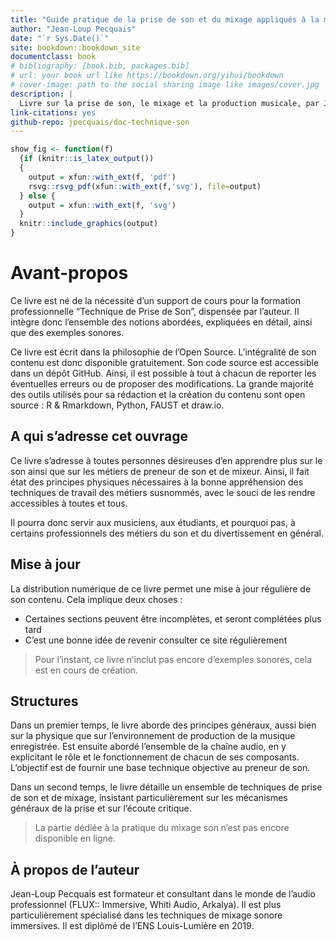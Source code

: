 ```yaml
--- 
title: "Guide pratique de la prise de son et du mixage appliqués à la musique"
author: "Jean-Loup Pecquais"
date: "`r Sys.Date()`"
site: bookdown::bookdown_site
documentclass: book
# bibliography: [book.bib, packages.bib]
# url: your book url like https://bookdown.org/yihui/bookdown
# cover-image: path to the social sharing image like images/cover.jpg
description: |
  Livre sur la prise de son, le mixage et la production musicale, par Jean-Loup Pecquais.
link-citations: yes
github-repo: jpecquais/doc-technique-son
---
```


```R
show_fig <- function(f)
  {if (knitr::is_latex_output())
  {
    output = xfun::with_ext(f, 'pdf')
    rsvg::rsvg_pdf(xfun::with_ext(f,'svg'), file=output)
  } else {
    output = xfun::with_ext(f, 'svg')
  }
  knitr::include_graphics(output)
}
```

# Avant-propos

Ce livre est né de la nécessité d’un support de cours pour la formation professionnelle "Technique de Prise de Son", dispensée par l’auteur. Il intègre donc l’ensemble des notions abordées, expliquées en détail, ainsi que des exemples sonores.

Ce livre est écrit dans la philosophie de l’Open Source. L’intégralité de son contenu est donc disponible gratuitement. Son code source est accessible dans un dépôt GitHub. Ainsi, il est possible à tout à chacun de reporter les éventuelles erreurs ou de proposer des modifications. La grande majorité des outils utilisés pour sa rédaction et la création du contenu sont open source : R & Rmarkdown, Python, FAUST et draw.io.

## A qui s’adresse cet ouvrage

Ce livre s’adresse à toutes personnes désireuses d’en apprendre plus sur le son ainsi que sur les métiers de preneur de son et de mixeur. Ainsi, il fait état des principes physiques nécessaires à la bonne appréhension des techniques de travail des métiers susnommés, avec le souci de les rendre accessibles à toutes et tous.

Il pourra donc servir aux musiciens, aux étudiants, et pourquoi pas, à certains professionnels des métiers du son et du divertissement en général.

## Mise à jour

La distribution numérique de ce livre permet une mise à jour régulière de son contenu. Cela implique deux choses :

+ Certaines sections peuvent être incomplètes, et seront complétées plus tard
+ C’est une bonne idée de revenir consulter ce site régulièrement

> Pour l’instant, ce livre n’inclut pas encore d’exemples sonores, cela est en cours de création.

## Structures

Dans un premier temps, le livre aborde des principes généraux, aussi bien sur la physique que sur l’environnement de production de la musique enregistrée. Est ensuite abordé l’ensemble de la chaîne audio, en y explicitant le rôle et le fonctionnement de chacun de ses composants. L’objectif est de fournir une base technique objective au preneur de son.

Dans un second temps, le livre détaille un ensemble de techniques de prise de son et de mixage, insistant particulièrement sur les mécanismes généraux de la prise et sur l’écoute critique.

> La partie dédiée à la pratique du mixage son n’est pas encore disponible en ligne.

## À propos de l’auteur

Jean-Loup Pecquais est formateur et consultant dans le monde de l’audio professionnel (FLUX:: Immersive, Whiti Audio, Arkalya). Il est plus particulièrement spécialisé dans les techniques de mixage sonore immersives. Il est diplômé de l’ENS Louis-Lumière en 2019.